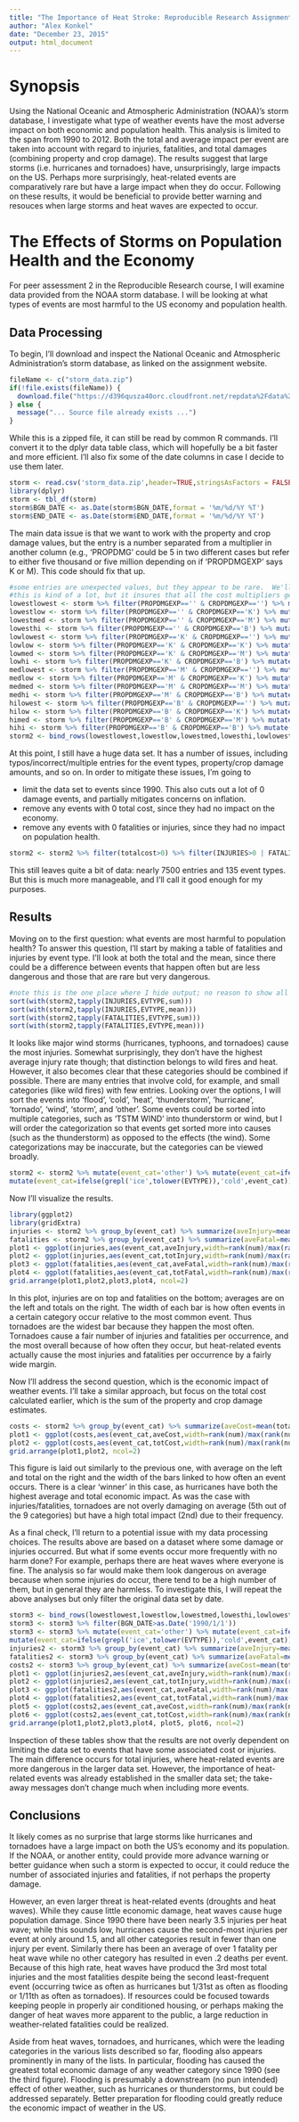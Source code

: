 ```yaml
---
title: "The Importance of Heat Stroke: Reproducible Research Assignment 2"
author: "Alex Konkel"
date: "December 23, 2015"
output: html_document
---
```


# Synopsis
Using the National Oceanic and Atmospheric Administration (NOAA)'s storm database, I investigate what type of weather events have the most adverse impact on both economic and population health.  This analysis is limited to the span from 1990 to 2012.  Both the total and average impact per event are taken into account with regard to injuries, fatalities, and total damages (combining property and crop damage).  The results suggest that large storms (i.e. hurricanes and tornadoes) have, unsurprisingly, large impacts on the US.  Perhaps more surprisingly, heat-related events are comparatively rare but have a large impact when they do occur.  Following on these results, it would be beneficial to provide better warning and resouces when large storms and heat waves are expected to occur.

# The Effects of Storms on Population Health and the Economy
For peer assessment 2 in the Reproducible Research course, I will examine data provided from the NOAA storm database.  I will be looking at what types of events are most harmful to the US economy and population health.

## Data Processing
To begin, I'll download and inspect the National Oceanic and Atmospheric Administration's storm database, as linked on the assignment website.  
``` r
fileName <- c("storm_data.zip")
if(!file.exists(fileName)) {
  download.file("https://d396qusza40orc.cloudfront.net/repdata%2Fdata%2FStormData.csv.bz2", fileName)
} else {
  message("... Source file already exists ...")
}
```
While this is a zipped file, it can still be read by common R commands.  I'll convert it to the dplyr data table class, which will hopefully be a bit faster and more efficient.  I'll also fix some of the date columns in case I decide to use them later.
``` r
storm <- read.csv('storm_data.zip',header=TRUE,stringsAsFactors = FALSE)
library(dplyr)
storm <- tbl_df(storm)
storm$BGN_DATE <- as.Date(storm$BGN_DATE,format = '%m/%d/%Y %T')
storm$END_DATE <- as.Date(storm$END_DATE,format = '%m/%d/%Y %T')
```
The main data issue is that we want to work with the property and crop damage values, but the entry is a number separated from a multiplier in another column (e.g., 'PROPDMG' could be 5 in two different cases but refer to either five thousand or five million depending on if 'PROPDMGEXP' says K or M).  This code should fix that up.
``` r
#some entries are unexpected values, but they appear to be rare.  We'll remove anything that isn't empty, K, M, or B
#this is kind of a lot, but it insures that all the cost multipliers get handled correctly
lowestlowest <- storm %>% filter(PROPDMGEXP=='' & CROPDMGEXP=='') %>% mutate(propcost=PROPDMG,cropcost=CROPDMG)
lowestlow <- storm %>% filter(PROPDMGEXP=='' & CROPDMGEXP=='K') %>% mutate(propcost=PROPDMG,cropcost=CROPDMG*1000)
lowestmed <- storm %>% filter(PROPDMGEXP=='' & CROPDMGEXP=='M') %>% mutate(propcost=PROPDMG,cropcost=CROPDMG*1000000)
lowesthi <- storm %>% filter(PROPDMGEXP=='' & CROPDMGEXP=='B') %>% mutate(propcost=PROPDMG,cropcost=CROPDMG*1000000000)
lowlowest <- storm %>% filter(PROPDMGEXP=='K' & CROPDMGEXP=='') %>% mutate(propcost=PROPDMG*1000,cropcost=CROPDMG)
lowlow <- storm %>% filter(PROPDMGEXP=='K' & CROPDMGEXP=='K') %>% mutate(propcost=PROPDMG*1000,cropcost=CROPDMG*1000)
lowmed <- storm %>% filter(PROPDMGEXP=='K' & CROPDMGEXP=='M') %>% mutate(propcost=PROPDMG*1000,cropcost=CROPDMG*1000000)
lowhi <- storm %>% filter(PROPDMGEXP=='K' & CROPDMGEXP=='B') %>% mutate(propcost=PROPDMG*1000,cropcost=CROPDMG*1000000000)
medlowest <- storm %>% filter(PROPDMGEXP=='M' & CROPDMGEXP=='') %>% mutate(propcost=PROPDMG*1000000,cropcost=CROPDMG)
medlow <- storm %>% filter(PROPDMGEXP=='M' & CROPDMGEXP=='K') %>% mutate(propcost=PROPDMG*1000000,cropcost=CROPDMG*1000)
medmed <- storm %>% filter(PROPDMGEXP=='M' & CROPDMGEXP=='M') %>% mutate(propcost=PROPDMG*1000000,cropcost=CROPDMG*1000000)
medhi <- storm %>% filter(PROPDMGEXP=='M' & CROPDMGEXP=='B') %>% mutate(propcost=PROPDMG*1000000,cropcost=CROPDMG*1000000000)
hilowest <- storm %>% filter(PROPDMGEXP=='B' & CROPDMGEXP=='') %>% mutate(propcost=PROPDMG*1000000000,cropcost=CROPDMG)
hilow <- storm %>% filter(PROPDMGEXP=='B' & CROPDMGEXP=='K') %>% mutate(propcost=PROPDMG*1000000000,cropcost=CROPDMG*1000)
himed <- storm %>% filter(PROPDMGEXP=='B' & CROPDMGEXP=='M') %>% mutate(propcost=PROPDMG*1000000000,cropcost=CROPDMG*1000000)
hihi <- storm %>% filter(PROPDMGEXP=='B' & CROPDMGEXP=='B') %>% mutate(propcost=PROPDMG*1000000000,cropcost=CROPDMG*1000000000)
storm2 <- bind_rows(lowestlowest,lowestlow,lowestmed,lowesthi,lowlowest,lowlow,lowmed,lowhi,medlowest,medlow,medmed,medhi,hilowest,hilow,himed,hihi) %>% mutate(totalcost = propcost+cropcost)
```
At this point, I still have a huge data set.  It has a number of issues, including typos/incorrect/multiple entries for the event types, property/crop damage amounts, and so on.  In order to mitigate these issues, I'm going to

* limit the data set to events since 1990.  This also cuts out a lot of 0 damage events, and partially mitigates concerns on inflation.
* remove any events with 0 total cost, since they had no impact on the economy.
* remove any events with 0 fatalities or injuries, since they had no impact on population health.

``` r
storm2 <- storm2 %>% filter(totalcost>0) %>% filter(INJURIES>0 | FATALITIES>0) %>% filter(BGN_DATE>as.Date('1990/1/1'))
```
This still leaves quite a bit of data: nearly 7500 entries and 135 event types.  But this is much more manageable, and I'll call it good enough for my purposes.  

## Results
Moving on to the first question: what events are most harmful to population health?  To answer this question, I'll start by making a table of fatalities and injuries by event type.  I'll look at both the total and the mean, since there could be a difference between events that happen often but are less dangerous and those that are rare but very dangerous.
``` r
#note this is the one place where I hide output; no reason to show all this.
sort(with(storm2,tapply(INJURIES,EVTYPE,sum)))
sort(with(storm2,tapply(INJURIES,EVTYPE,mean)))
sort(with(storm2,tapply(FATALITIES,EVTYPE,sum)))
sort(with(storm2,tapply(FATALITIES,EVTYPE,mean)))
```
It looks like major wind storms (hurricanes, typhoons, and tornadoes) cause the most injuries.  Somewhat surprisingly, they don't have the highest average injury rate though; that distinction belongs to wild fires and heat.  However, it also becomes clear that these categories should be combined if possible.  There are many entries that involve cold, for example, and small categories (like wild fires) with few entries.  Looking over the options, I will sort the events into 'flood', 'cold', 'heat', 'thunderstorm', 'hurricane', 'tornado', 'wind', 'storm', and 'other'.  Some events could be sorted into multiple categories, such as 'TSTM WIND' into thunderstorm or wind, but I will order the categorization so that events get sorted more into causes (such as the thunderstorm) as opposed to the effects (the wind).  Some categorizations may be inaccurate, but the categories can be viewed broadly.
``` r
storm2 <- storm2 %>% mutate(event_cat='other') %>% mutate(event_cat=ifelse(grepl('wind',tolower(EVTYPE)),'wind',event_cat)) %>% mutate(event_cat=ifelse(grepl('flood',tolower(EVTYPE)),'flooding',event_cat)) %>% mutate(event_cat=ifelse(grepl('cold',tolower(EVTYPE)),'cold',event_cat)) %>% mutate(event_cat=ifelse(grepl('freez',tolower(EVTYPE)),'cold',event_cat)) %>% mutate(event_cat=ifelse(grepl('snow',tolower(EVTYPE)),'cold',event_cat)) %>% mutate(event_cat=ifelse(grepl('heat',tolower(EVTYPE)),'heat',event_cat)) %>% mutate(event_cat=ifelse(grepl('storm',tolower(EVTYPE)),'storm',event_cat)) %>%
mutate(event_cat=ifelse(grepl('ice',tolower(EVTYPE)),'cold',event_cat)) %>%  mutate(event_cat=ifelse(grepl('tstm',tolower(EVTYPE)),'tstorm',event_cat)) %>% mutate(event_cat=ifelse(grepl('thunder',tolower(EVTYPE)),'tstorm',event_cat)) %>% mutate(event_cat=ifelse(grepl('hurr',tolower(EVTYPE)),'hurricane',event_cat)) %>% mutate(event_cat=ifelse(grepl('typh',tolower(EVTYPE)),'hurricane',event_cat)) %>% mutate(event_cat=ifelse(grepl('torn',tolower(EVTYPE)),'tornado',event_cat)) %>% mutate(event_cat=ifelse(grepl('trop',tolower(EVTYPE)),'hurricane',event_cat))
```
Now I'll visualize the results.
``` r
library(ggplot2)
library(gridExtra)
injuries <- storm2 %>% group_by(event_cat) %>% summarize(aveInjury=mean(INJURIES),totInjury=sum(INJURIES),num=length(INJURIES))
fatalities <- storm2 %>% group_by(event_cat) %>% summarize(aveFatal=mean(FATALITIES),totFatal=sum(FATALITIES),num=length(FATALITIES))
plot1 <- ggplot(injuries,aes(event_cat,aveInjury,width=rank(num)/max(rank(num)))) + geom_bar(stat='identity',fill='red') + labs(y='Average Number of Injuries per Event',x='Event Category',title='Average Number of Injuries')
plot2 <- ggplot(injuries,aes(event_cat,totInjury,width=rank(num)/max(rank(num)))) + geom_bar(stat='identity',fill='red') + labs(y='Total Number of Injuries per Event',x='Event Category',title='Total Number of Injuries')
plot3 <- ggplot(fatalities,aes(event_cat,aveFatal,width=rank(num)/max(rank(num)))) + geom_bar(stat='identity',fill='darkred') + labs(y='Average Number of Fatalities per Event',x='Event Category',title='Average Number of Fatalities')
plot4 <- ggplot(fatalities,aes(event_cat,totFatal,width=rank(num)/max(rank(num)))) + geom_bar(stat='identity',fill='darkred') + labs(y='Total Number of Fatalities per Event',x='Event Category',title='Total Number of Fatalities')
grid.arrange(plot1,plot2,plot3,plot4, ncol=2)
```

In this plot, injuries are on top and fatalities on the bottom; averages are on the left and totals on the right.  The width of each bar is how often events in a certain category occur relative to the most common event.  Thus tornadoes are the widest bar because they happen the most often.  Tornadoes cause a fair number of injuries and fatalities per occurrence, and the most overall because of how often they occur, but heat-related events actually cause the most injuries and fatalities per occurrence by a fairly wide margin.

Now I'll address the second question, which is the economic impact of weather events.  I'll take a similar approach, but focus on the total cost calculated earlier, which is the sum of the property and crop damage estimates.
``` r
costs <- storm2 %>% group_by(event_cat) %>% summarize(aveCost=mean(totalcost),totCost=sum(totalcost),num=length(totalcost))
plot1 <- ggplot(costs,aes(event_cat,aveCost,width=rank(num)/max(rank(num)))) + geom_bar(stat='identity',fill='red') + labs(y='Average Cost of Damages per Event',x='Event Category',title='Average Cost')
plot2 <- ggplot(costs,aes(event_cat,totCost,width=rank(num)/max(rank(num)))) + geom_bar(stat='identity',fill='red') + labs(y='Total Cost of Damages per Event',x='Event Category',title='Total Cost')
grid.arrange(plot1,plot2, ncol=2)
```

This figure is laid out similarly to the previous one, with average on the left and total on the right and the width of the bars linked to how often an event occurs.  There is a clear 'winner' in this case, as hurricanes have both the highest average and total economic impact.  As was the case with injuries/fatalities, tornadoes are not overly damaging on average (5th out of the 9 categories) but have a high total impact (2nd) due to their frequency.  

As a final check, I'll return to a potential issue with my data processing choices.  The results above are based on a dataset where some damage or injuries occurred.  But what if some events occur more frequently with no harm done?  For example, perhaps there are heat waves where everyone is fine.  The analysis so far would make them look dangerous on average because when some injuries do occur, there tend to be a high number of them, but in general they are harmless. To investigate this, I will repeat the above analyses but only filter the original data set by date.
``` r
storm3 <- bind_rows(lowestlowest,lowestlow,lowestmed,lowesthi,lowlowest,lowlow,lowmed,lowhi,medlowest,medlow,medmed,medhi,hilowest,hilow,himed,hihi) %>% mutate(totalcost = propcost+cropcost)
storm3 <- storm3 %>% filter(BGN_DATE>as.Date('1990/1/1'))
storm3 <- storm3 %>% mutate(event_cat='other') %>% mutate(event_cat=ifelse(grepl('wind',tolower(EVTYPE)),'wind',event_cat)) %>% mutate(event_cat=ifelse(grepl('flood',tolower(EVTYPE)),'flooding',event_cat)) %>% mutate(event_cat=ifelse(grepl('cold',tolower(EVTYPE)),'cold',event_cat)) %>% mutate(event_cat=ifelse(grepl('freez',tolower(EVTYPE)),'cold',event_cat)) %>% mutate(event_cat=ifelse(grepl('snow',tolower(EVTYPE)),'cold',event_cat)) %>% mutate(event_cat=ifelse(grepl('heat',tolower(EVTYPE)),'heat',event_cat)) %>% mutate(event_cat=ifelse(grepl('storm',tolower(EVTYPE)),'storm',event_cat)) %>%
mutate(event_cat=ifelse(grepl('ice',tolower(EVTYPE)),'cold',event_cat)) %>%  mutate(event_cat=ifelse(grepl('tstm',tolower(EVTYPE)),'tstorm',event_cat)) %>% mutate(event_cat=ifelse(grepl('thunder',tolower(EVTYPE)),'tstorm',event_cat)) %>% mutate(event_cat=ifelse(grepl('hurr',tolower(EVTYPE)),'hurricane',event_cat)) %>% mutate(event_cat=ifelse(grepl('typh',tolower(EVTYPE)),'hurricane',event_cat)) %>% mutate(event_cat=ifelse(grepl('torn',tolower(EVTYPE)),'tornado',event_cat)) %>% mutate(event_cat=ifelse(grepl('trop',tolower(EVTYPE)),'hurricane',event_cat))
injuries2 <- storm3 %>% group_by(event_cat) %>% summarize(aveInjury=mean(INJURIES),totInjury=sum(INJURIES),num=length(INJURIES))
fatalities2 <- storm3 %>% group_by(event_cat) %>% summarize(aveFatal=mean(FATALITIES),totFatal=sum(FATALITIES),num=length(FATALITIES))
costs2 <- storm3 %>% group_by(event_cat) %>% summarize(aveCost=mean(totalcost),totCost=sum(totalcost),num=length(totalcost))
plot1 <- ggplot(injuries2,aes(event_cat,aveInjury,width=rank(num)/max(rank(num)))) + geom_bar(stat='identity',fill='red') + labs(y='Average Number of Injuries per Event',x='Event Category',title='Average Number of Injuries')
plot2 <- ggplot(injuries2,aes(event_cat,totInjury,width=rank(num)/max(rank(num)))) + geom_bar(stat='identity',fill='red') + labs(y='Total Number of Injuries per Event',x='Event Category',title='Total Number of Injuries')
plot3 <- ggplot(fatalities2,aes(event_cat,aveFatal,width=rank(num)/max(rank(num)))) + geom_bar(stat='identity',fill='darkred') + labs(y='Average Number of Fatalities per Event',x='Event Category',title='Average Number of Fatalities')
plot4 <- ggplot(fatalities2,aes(event_cat,totFatal,width=rank(num)/max(rank(num)))) + geom_bar(stat='identity',fill='darkred') + labs(y='Total Number of Fatalities per Event',x='Event Category',title='Total Number of Fatalities')
plot5 <- ggplot(costs2,aes(event_cat,aveCost,width=rank(num)/max(rank(num)))) + geom_bar(stat='identity',fill='red') + labs(y='Average Cost of Damages per Event',x='Event Category',title='Average Cost')
plot6 <- ggplot(costs2,aes(event_cat,totCost,width=rank(num)/max(rank(num)))) + geom_bar(stat='identity',fill='red') + labs(y='Total Cost of Damages per Event',x='Event Category',title='Total Cost')
grid.arrange(plot1,plot2,plot3,plot4, plot5, plot6, ncol=2)
```

Inspection of these tables show that the results are not overly dependent on limiting the data set to events that have some associated cost or injuries.  The main difference occurs for total injuries, where heat-related events are more dangerous in the larger data set.  However, the importance of heat-related events was already established in the smaller data set; the take-away messages don't change much when including more events.

## Conclusions
It likely comes as no surprise that large storms like hurricanes and tornadoes have a large impact on both the US's economy and its population.  If the NOAA, or another entity, could provide more advance warning or better guidance when such a storm is expected to occur, it could reduce the number of associated injuries and fatalities, if not perhaps the property damage.  

However, an even larger threat is heat-related events (droughts and heat waves).  While they cause little economic damage, heat waves cause huge population damage.  Since 1990 there have been nearly 3.5 injuries per heat wave; while this sounds low, hurricanes cause the second-most injuries per event at only around 1.5, and all other categories result in fewer than one injury per event.  Similarly there has been an average of over 1 fatality per heat wave while no other category has resulted in even .2 deaths per event.  Because of this high rate, heat waves have producd the 3rd most total injuries and the most fatalities despite being the second least-frequent event (occurring twice as often as hurricanes but 1/31st as often as flooding or 1/11th as often as tornadoes).  If resources could be focused towards keeping people in properly air conditioned housing, or perhaps making the danger of heat waves more apparent to the public, a large reduction in weather-related fatalities could be realized. 

Aside from heat waves, tornadoes, and hurricanes, which were the leading categories in the various lists described so far, flooding also appears prominently in many of the lists.  In particular, flooding has caused the greatest total economic damage of any weather category since 1990 (see the third figure).  Flooding is presumably a downstream (no pun intended) effect of other weather, such as hurricanes or thunderstorms, but could be addressed separately.  Better preparation for flooding could greatly reduce the economic impact of weather in the US.  